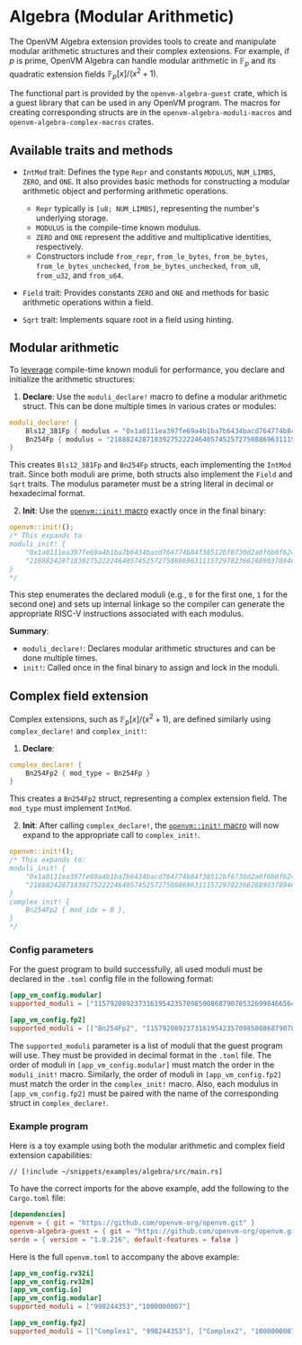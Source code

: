 # Algebra (Modular Arithmetic)

The OpenVM Algebra extension provides tools to create and manipulate modular arithmetic structures and their complex extensions. For example, if $p$ is prime, OpenVM Algebra can handle modular arithmetic in $\mathbb{F}_p$ and its quadratic extension fields $\mathbb{F}_p[x]/(x^2 + 1)$.

The functional part is provided by the `openvm-algebra-guest` crate, which is a guest library that can be used in any OpenVM program. The macros for creating corresponding structs are in the `openvm-algebra-moduli-macros` and `openvm-algebra-complex-macros` crates.

## Available traits and methods

- `IntMod` trait:
  Defines the type `Repr` and constants `MODULUS`, `NUM_LIMBS`, `ZERO`, and `ONE`. It also provides basic methods for constructing a modular arithmetic object and performing arithmetic operations.

  - `Repr` typically is `[u8; NUM_LIMBS]`, representing the number's underlying storage.
  - `MODULUS` is the compile-time known modulus.
  - `ZERO` and `ONE` represent the additive and multiplicative identities, respectively.
  - Constructors include `from_repr`, `from_le_bytes`, `from_be_bytes`, `from_le_bytes_unchecked`, `from_be_bytes_unchecked`, `from_u8`, `from_u32`, and `from_u64`.

- `Field` trait:
  Provides constants `ZERO` and `ONE` and methods for basic arithmetic operations within a field.

- `Sqrt` trait:
    Implements square root in a field using hinting.

## Modular arithmetic

To [leverage](./overview.md) compile-time known moduli for performance, you declare and initialize the arithmetic structures:

1. **Declare**: Use the `moduli_declare!` macro to define a modular arithmetic struct. This can be done multiple times in various crates or modules:

```rust
moduli_declare! {
    Bls12_381Fp { modulus = "0x1a0111ea397fe69a4b1ba7b6434bacd764774b84f38512bf6730d2a0f6b0f6241eabfffeb153ffffb9feffffffffaaab" },
    Bn254Fp { modulus = "21888242871839275222246405745257275088696311157297823662689037894645226208583" },
}
```

This creates `Bls12_381Fp` and `Bn254Fp` structs, each implementing the `IntMod` trait.
Since both moduli are prime, both structs also implement the `Field` and `Sqrt` traits.
The modulus parameter must be a string literal in decimal or hexadecimal format.

2. **Init**: Use the [`openvm::init!` macro](./overview.md#automating-the-init-step) exactly once in the final binary:

```rust
openvm::init!();
/* This expands to
moduli_init! {
    "0x1a0111ea397fe69a4b1ba7b6434bacd764774b84f38512bf6730d2a0f6b0f6241eabfffeb153ffffb9feffffffffaaab",
    "21888242871839275222246405745257275088696311157297823662689037894645226208583"
}
*/
```

This step enumerates the declared moduli (e.g., `0` for the first one, `1` for the second one) and sets up internal linkage so the compiler can generate the appropriate RISC-V instructions associated with each modulus.

**Summary**:

- `moduli_declare!`: Declares modular arithmetic structures and can be done multiple times.
- `init!`: Called once in the final binary to assign and lock in the moduli.

## Complex field extension

Complex extensions, such as $\mathbb{F}_p[x]/(x^2 + 1)$, are defined similarly using `complex_declare!` and `complex_init!`:

1. **Declare**:

```rust
complex_declare! {
    Bn254Fp2 { mod_type = Bn254Fp }
}
```

This creates a `Bn254Fp2` struct, representing a complex extension field. The `mod_type` must implement `IntMod`.

2. **Init**: After calling `complex_declare!`, the [`openvm::init!` macro](./overview.md#automating-the-init-step) will now expand to the appropriate call to `complex_init!`.

```rust
openvm::init!();
/* This expands to:
moduli_init! {
    "0x1a0111ea397fe69a4b1ba7b6434bacd764774b84f38512bf6730d2a0f6b0f6241eabfffeb153ffffb9feffffffffaaab",
    "21888242871839275222246405745257275088696311157297823662689037894645226208583"
}
complex_init! {
    Bn254Fp2 { mod_idx = 0 },
}
*/
```

### Config parameters

For the guest program to build successfully, all used moduli must be declared in the `.toml` config file in the following format:

```toml
[app_vm_config.modular]
supported_moduli = ["115792089237316195423570985008687907853269984665640564039457584007908834671663"]

[app_vm_config.fp2]
supported_moduli = [["Bn254Fp2", "115792089237316195423570985008687907853269984665640564039457584007908834671663"]]
```

The `supported_moduli` parameter is a list of moduli that the guest program will use. They must be provided in decimal format in the `.toml` file.
The order of moduli in `[app_vm_config.modular]` must match the order in the `moduli_init!` macro.
Similarly, the order of moduli in `[app_vm_config.fp2]` must match the order in the `complex_init!` macro.
Also, each modulus in `[app_vm_config.fp2]` must be paired with the name of the corresponding struct in `complex_declare!`.

### Example program

Here is a toy example using both the modular arithmetic and complex field extension capabilities:

```rust,no_run,noplayground
// [!include ~/snippets/examples/algebra/src/main.rs]
```

To have the correct imports for the above example, add the following to the `Cargo.toml` file:

```toml
[dependencies]
openvm = { git = "https://github.com/openvm-org/openvm.git" }
openvm-algebra-guest = { git = "https://github.com/openvm-org/openvm.git" }
serde = { version = "1.0.216", default-features = false }
```

Here is the full `openvm.toml` to accompany the above example:

```toml
[app_vm_config.rv32i]
[app_vm_config.rv32m]
[app_vm_config.io]
[app_vm_config.modular]
supported_moduli = ["998244353","1000000007"]

[app_vm_config.fp2]
supported_moduli = [["Complex1", "998244353"], ["Complex2", "1000000007"]]
```
